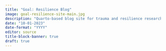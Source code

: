 ```yaml
---
title: "Goal: Resilience Blog"
image: goal-resilience-site-main.jpg
description: "Quarto-based blog site for trauma and resilience researchers to share project findings and resources."
date: "10-01-2023"
date-format: "YYYY"
editor: source
title-block-banner: true
draft: true
---
```

